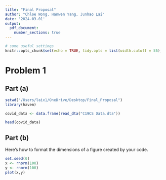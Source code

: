 ```yaml
---
title: "Final Proposal"
author: "Chloe Wong, Hanwen Yang, Junhao Lai"
date: '2024-03-01'
output:
  pdf_document: 
    number_sections: true
---
```


```r
# some useful settings
knitr::opts_chunk$set(echo = TRUE, tidy.opts = list(width.cutoff = 55), tidy = TRUE, fig.align="center")
```

# Problem 1

## Part (a)

```r
setwd("/Users/laix1/OneDrive/Desktop/Final_Proposal")
library(haven)

covid_data <- data.frame(read_dta("C19CS Data.dta"))

head(covid_data)


```




## Part (b)

Here's how to format the dimensions of a figure created by your code.

```r
set.seed(0)
x <- rnorm(100)
y <- rnorm(100)
plot(x,y)
```
